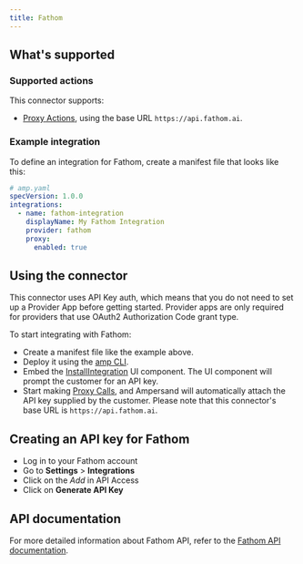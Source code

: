 ```yaml
---
title: Fathom
---
```

## What's supported

### Supported actions

This connector supports:
- [Proxy Actions](/proxy-actions), using the base URL `https://api.fathom.ai`.

### Example integration

To define an integration for Fathom, create a manifest file that looks like this:

```YAML
# amp.yaml
specVersion: 1.0.0
integrations:
  - name: fathom-integration
    displayName: My Fathom Integration
    provider: fathom
    proxy:
      enabled: true
```

## Using the connector

This connector uses API Key auth, which means that you do not need to set up a Provider App before getting started. Provider apps are only required for providers that use OAuth2 Authorization Code grant type.

To start integrating with Fathom:
- Create a manifest file like the example above.
- Deploy it using the [amp CLI](/cli/overview).
- Embed the [InstallIntegration](/embeddable-ui-components#install-integration) UI component. The UI component will prompt the customer for an API key.
- Start making [Proxy Calls](/proxy-actions), and Ampersand will automatically attach the API key supplied by the customer. Please note that this connector's base URL is `https://api.fathom.ai`.

## Creating an API key for Fathom

- Log in to your Fathom account
- Go to **Settings** > **Integrations**
- Click on the *Add* in API Access
- Click on **Generate API Key**

## API documentation

For more detailed information about Fathom API, refer to the [Fathom API documentation](https://docs.fathom.ai).
